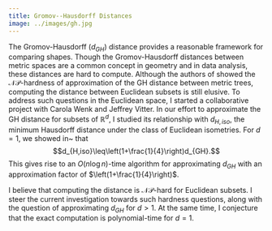 ```yaml
---
title: Gromov--Hausdorff Distances
image: ../images/gh.jpg
---
```

The Gromov-Hausdorff ($d_{GH}$) distance provides a reasonable framework for comparing shapes. 
Though the Gromov-Hausdorff distances between metric spaces are a common concept in geometry and in data analysis, these distances are hard to compute.
Although the authors of \cite{agarwal_computing_2015} showed the $\mathcal{NP}$-hardness of approximation of the GH distance between metric trees, computing the distance between Euclidean subsets is still elusive. 
To address such questions in the Euclidean space, I started a collaborative project with Carola Wenk and Jeffrey Vitter. 
In our effort to approximate the GH distance for subsets of $\mathbb{R}^d$, I studied its relationship with $d_{H,iso}$, the minimum Hausdorff distance under the class of Euclidean isometries. For $d=1$, we showed in~\cite{majhi2019approximating} that
$$d_{H,iso}\leq\left(1+\frac{1}{4}\right)d_{GH}.$$ This gives rise to an $O(n\log{n})$-time algorithm for approximating $d_{GH}$ with an approximation factor of $\left(1+\frac{1}{4}\right)$. 

I believe that computing the distance is $\mathcal{NP}$-hard for Euclidean
subsets. I steer the current investigation towards such hardness questions,
along with the question of approximating $d_{GH}$ for $d>1$. At the same time, I
conjecture that the exact computation is polynomial-time for $d=1$.